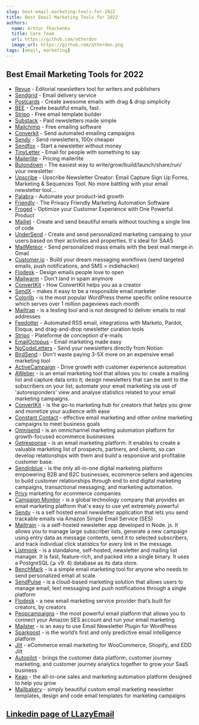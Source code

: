 ```yaml
---
slug: best-email-marketing-tools-for-2022
title: Best Email Marketing Tools for 2022
authors:
  name: Arthur Tkachenko
  title: Core Team
  url: https://github.com/atherdon
  image_url: https://github.com/atherdon.png
tags: [email, marketing]
---
```


## Best Email Marketing Tools for 2022

* [Revue](https://www.getrevue.co/) - Editorial newsletters tool for writers and publishers
* [Sendgrid](https://sendgrid.com/) - Email delivery service
* [Postcards](https://designmodo.com/postcards/) - Create awesome emails with drag & drop simplicity
* [BEE](https://beefree.io/) - Create beautiful emails, fast.
* [Stripo](https://stripo.email/fr/) - Free email template builder
* [Substack](https://substack.com/) - Paid newsletters made simple
* [Mailchimp](https://mailchimp.com/) - Free emailing software
* [Converkit](https://convertkit.com/) - Send automated emailing campaigns
* [Sendy](https://sendy.co/) - Send newsletters, 100x cheaper
* [Sendfox](https://sendfox.com/) - Start a newsletter without money
* [TinyLetter](tinyletter.com) - Email for people with something to say
* [Mailerlite](https://www.mailerlite.com/pricing) - Pricing mailerlite
* [Butondown](https://buttondown.email/) - The easiest way to write/grow/build/launch/share/run/ your newsletter
* [Upscribe](https://www.upscribe.net/) - Upscribe Newsletter Creator: Email Capture Sign Up Forms, Marketing &amp; Sequences Tool. No more battling with your email newsletter tool…
* [Palabra](https://palabra.io/) - Automate your product-led growth
* [Friendly](https://friendly.is/automate) - The Privacy Friendly Marketing Automation Software 
* [Froged](https://froged.com/) - Optimize your Customer Experience with One Powerful Product
* [Mailjet](https://www.mailjet.com/) - Create and send beautiful emails without touching a single line of code
* [UnderSend](https://undersend.com/) - Create and send personalized marketing campaing to your users based on their activities and properties. It`s ideal for SAAS
* [MailMeteor](https://mailmeteor.com) - Send personalized mass emails with the best mail merge in Gmail
* [Customer.io](https://customer.io/) - Build your dream messaging workflows (send targeted emails, push notifications, and SMS < indiehacker)
* [Flodesk](https://flodesk.com/) - Design emails people love to open
* [Mailwarm](https://www.mailwarm.com/) - Don't land in spam anymore
* [ConvertKit](https://convertkit.com) - How ConvertKit helps you as a creator
* [SendX](https://www.sendx.io/) -  makes it easy to be a responsible email marketer
* [Colorlib](https://colorlib.com) - is the most popular WordPress theme specific online resource which serves over 1 million pageviews each month
* [Mailtrap](https://mailtrap.io/) - is a testing tool and is not designed to deliver emails to real addresses
* [Feedotter](https://www.feedotter.com) - Automated RSS email, integrations with Marketo, Pardot, Eloqua, and drag-and-drop newsletter curation tools
* [Stripo](https://stripo.email/fr/) - Plateforme de conception d'e-mails
* [EmailOctopus](https://emailoctopus.com/) - Email marketing made easy
* [NoCodeLetters](https://nocodeletters.com/) - Send your newsletters directly from Notion
* [BirdSend](https://birdsend.co/) - Don't waste paying 3-5X more on an expensive email marketing tool
* [ActiveCampaign](https://www.activecampaign.com/) - Drive growth with customer experience automation
* [AWeber](www.aweber.com) - is an email marketing tool that allows you to: create a mailing list and capture data onto it; design newsletters that can be sent to the subscribers on your list; automate your email marketing via use of 'autoresponders' view and analyse statistics related to your email marketing campaigns.
* [ConvertKit](convertkit.com) - is the go-to marketing hub for creators that helps you grow and monetize your audience with ease
* [Constant Contact](www.constantcontact.com) - effective email marketing and other online marketing campaigns to meet business goals
* [Omnisend](https://www.omnisend.com/) - is an omnichannel marketing automation platform for growth-focused ecommerce businesses
* [Getresponse](https://www.getresponse.com/) - is an email marketing platform. It enables to create a valuable marketing list of prospects, partners, and clients, so can develop relationships with them and build a responsive and profitable customer base.
* [Sendinblue](www.sendinblue.com) - is the only all-in-one digital marketing platform empowering B2B and B2C businesses, ecommerce sellers and agencies to build customer relationships through end to end digital marketing campaigns, transactional messaging, and marketing automation.
* [Privy](https://www.privy.com/) marketing for ecommerce companies
* [Campaign Monitor](www.campaignmonitor.com) - is a global technology company that provides an email marketing platform that's easy to use yet extremely powerful
* [Sendy](sendy.co) - is a self hosted email newsletter application that lets you send trackable emails via Amazon Simple Email Service (SES)
* [Mailtrain](https://github.com/Mailtrain-org/mailtrain) - is a self-hosted newsletter app developed in Node. js. It allows you to manage large subscriber lists, generate a new campaign using entry data as message contents, send it to selected subscribers, and track individual click statistics for every link in the message.
* [Listmonk](https://listmonk.app/) - is a standalone, self-hosted, newsletter and mailing list manager. It is fast, feature-rich, and packed into a single binary. It uses a PostgreSQL (⩾ v9. 4) database as its data store.
* [BenchMark](https://www.benchmarkemail.com/) - is a simple email marketing tool for anyone who needs to send personalized email at scale.
* [SendPulse](https://sendpulse.com/) - is a cloud-based marketing solution that allows users to manage email, text messaging and push notifications through a single platform
* [Flodesk](https://flodesk.com/) - a new email marketing service provider that’s built for creators, by creators
* [Peopcampaigns](https://pepocampaigns.com/) - the most powerful email platform that allows you to connect your Amazon SES account and run your email marketing
* [Mailster](https://mailster.co/) - is an easy to use Email Newsletter Plugin for WordPress
* [Sparkpost](https://www.sparkpost.com/) - is the world’s first and only predictive email intelligence platform
* [Jilt](https://jilt.com/) - eCommerce email marketing for WooCommerce, Shopify, and EDD Jilt
* [Autopilot](https://www.autopilothq.com/) - brings the customer data platform, customer journey marketing, and customer journey analytics together to grow your SaaS business
* [Keap](https://keap.com/) - the all-in-one sales and marketing automation platform designed to help you grow
* [Mailbakery](https://mailbakery.com/) - simply beautiful custom email marketing newsletter templates, design and code email templates for marketing campaigns


## [Linkedin page of LLazyEmail](https://www.linkedin.com/company/llazyemail/)
